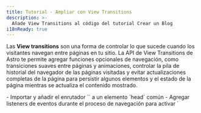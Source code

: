 ```yaml
---
title: Tutorial - Ampliar con View Transitions
description: >-
  Añade View Transitions al código del tutorial Crear un Blog
i18nReady: true
---
```


Las **View transitions** son una forma de controlar lo que sucede cuando los visitantes navegan entre páginas en tu sitio. La API de View Transitions de Astro te permite agregar funciones opcionales de navegación, como transiciones suaves entre páginas y animaciones, controlar la pila de historial del navegador de las páginas visitadas y evitar actualizaciones completas de la página para persistir algunos elementos y el estado de la página mientras se actualiza el contenido mostrado.

<PreCheck>
  - Importar y añadir el enrutador `<ViewTransitions />` a un elemento `head` común
  - Agregar listeners de eventos durante el proceso de navegación para activar `<script>` según sea necesario
  - Añadir animaciones de transición de página utilizando directivas de transición
  - Excluir la navegación del lado del cliente para un enlace de página individual
</PreCheck>

## Prerrequisitos

Necesitarás **un proyecto de Astro existente con una plantilla de base común o un componente `<Head />`**.

Este tutorial utiliza el [proyecto terminado del tutorial Crear un Blog](https://github.com/withastro/blog-tutorial-demo) para demostrar cómo agregar view transitions (navegación del lado del cliente) a un proyecto de Astro existente. Puedes hacer un fork y usar esa base de código localmente, o completar el tutorial en el navegador [editando el código del tutorial del blog en StackBlitz](https://stackblitz.com/github/withastro/blog-tutorial-demo/tree/complete?file=src%2Fpages%2Findex.astro).

En su lugar, puedes seguir estos pasos con tu propio proyecto de Astro, pero deberás ajustar las instrucciones para tu base de código.

Recomendamos utilizar nuestro proyecto de ejemplo para completar este breve tutorial primero. Luego, puedes aplicar lo que has aprendido para crear view transitions en tu propio proyecto.

## Código del Tutorial Crear un Blog

En el [tutorial introductorio Crear un Blog](/es/tutorial/0-introduction/), aprendiste sobre la [navegación incorporada basada en archivos](/es/core-concepts/routing/#rutas-estáticas) de Astro: cualquier archivo `.astro`, `.md` o `.mdx` en cualquier lugar dentro de la carpeta `src/pages/` se convertía automáticamente en una nueva página en tu sitio.

Para navegar entre estas páginas, utilizaste el elemento HTML estándar `<a>`. Por ejemplo, para crear un enlace a tu página "Acerca de", agregaste `<a href="/about/">Acerca de</a>` en la cabecera de tu página. Cuando un visitante de tu sitio hacía clic en ese enlace, el navegador se actualizaba y cargaba una nueva página con contenido completamente nuevo.

## Navegación de página completa vs. enrutamiento del lado del cliente (modo SPA)

Cuando un navegador se actualiza y carga una nueva página, no hay continuidad entre la página antigua y la nueva. Durante el enrutamiento del lado del cliente, se muestra una nueva página sin una actualización completa del navegador.

El enrutamiento del lado del cliente es una característica de los sitios de aplicaciones de una sola página (SPA), donde todo el sitio o aplicación es "una página" de JavaScript cuyo contenido se actualiza en función de la interacción del visitante.

Debido a que cada nueva página no requiere una actualización completa del navegador, el enrutamiento del lado del cliente te permite controlar las transiciones de página de varias maneras. Los **elementos persistentes**, como un encabezado común de la página, no tienen que ser completamente vuelto a renderizar en la pantalla. La transición de una página a otra puede parecer mucho más fluida. Además, el estado puede conservarse, ¡lo que te permite transferir valores de una página a la siguiente o incluso mantener un video reproduciéndose mientras tus visitantes navegan por las páginas!
 
Hay momentos en los que querrás o necesitarás una actualización completa del navegador. Por ejemplo, cuando un enlace lleva a un visitante a un documento `.pdf`, necesitarás que el navegador cargue esa nueva página desde el servidor. Incluso con las view transitions habilitadas en tu proyecto de Astro, podrás especificar cómo debería navegar el navegador tanto de forma predeterminada como de forma específica para cada enlace, incluso eligiendo no utilizar enrutamiento del lado del cliente en absoluto.

Lee más sobre las [view transitions de Astro](/es/guides/view-transitions/) en nuestra guía, o sumérgete en las instrucciones a continuación para ampliar el blog con view transitions.

<Box icon="question-mark">
### Pon a prueba tus conocimientos

1. Añadiendo view transitions a mi sitio de Astro...

    <MultipleChoice>
      <Option>
        Requiere más de 2 líneas de código para implementarse en todo el sitio de forma predeterminada
      </Option>
      <Option isCorrect>
        Cambia el tipo predeterminado de navegación de página en una página que contiene el enrutador `<ViewTransitions />` en su `<head>`
      </Option>
      <Option>
        No agrega de vuelta las características de accesibilidad normalmente proporcionadas por el navegador, como el anuncio de ruta y el respeto a `prefers-reduced-motion`
      </Option>
    </MultipleChoice>

2. ¿Cuál **no** es un beneficio de las view transitions de Astro?

    <MultipleChoice>
      <Option isCorrect>
         Enviar un poco de JavaScript adicional al navegador para el enrutamiento del lado del cliente
      </Option>
      <Option>
        La opción de persistir elementos y componentes individuales mientras un visitante accede a una nueva página
      </Option>
      <Option>
        Controlar qué tipo de navegación utilizar de manera específica para cada enlace
      </Option>
    </MultipleChoice>

3. El enrutador de las view transitions...
    <MultipleChoice>
      <Option>
        Requiere que utilice un framework UI como React
      </Option>
      <Option>
        No está listo para sitios de producción
      </Option>
      <Option isCorrect>
        Incluye un comportamiento de respaldo para navegadores que aún no admiten completamente las view transitions
      </Option>
    </MultipleChoice>

</Box>

## Ampliando el tutorial del blog con view transitions

Los pasos a continuación te muestran cómo ampliar el producto final del tutorial "Crear un Blog" al agregar enrutamiento del lado del cliente para mejorar las view transitions.

### Actualizar dependencias

1. Actualiza a la última versión de Astro y todas las integraciones a sus versiones más recientes ejecutando los siguientes comandos en tu terminal:

    <PackageManagerTabs>
      <Fragment slot="npm">
      ```shell
      # Actualizar a Astro v4.x
      npm install astro@latest

      # Ejemplo: actualizar la integración de Preact en el tutorial del blog
      npm install @astrojs/preact@latest
      ```
      </Fragment>
      <Fragment slot="pnpm">
      ```shell
      # Actualizar a Astro v4.x
      pnpm install astro@latest

     # Ejemplo: actualizar la integración de Preact en el tutorial del blog
      pnpm install @astrojs/preact@latest
      ```
      </Fragment>
      <Fragment slot="yarn">
      ```shell
      # Actualizar a Astro v4.x
      yarn add astro@latest

      # Ejemplo: actualizar la integración de Preact en el tutorial del blog
      yarn add @astrojs/preact@latest
      ```
      </Fragment>
    </PackageManagerTabs>

    :::tip
    Si estás utilizando tu propio proyecto, asegúrate de actualizar cualquier dependencia que hayas instalado. La base de código del tutorial de ejemplo del blog solo utiliza la integración de Preact.
    :::

### Añade el enrutador `<ViewTransitions />`

2. Importa y añade el componente `<ViewTransitions />` al `<head>` de la plantilla de tu página.

    En el ejemplo del tutorial del blog, el elemento `<head>` se encuentra en `src/layouts/BaseLayout.astro`. Primero, el enrutador `ViewTransitions` debe importarse en el frontmatter del componente. Luego, agrega el componente de enrutamiento dentro del elemento `<head>`.

    ```astro title="src/layouts/BaseLayout.astro" ins={2,15}
    ---
    import { ViewTransitions } from "astro:transitions";
    import Header from "../components/Header.astro";
    import Footer from "../components/Footer.astro";
    import "../styles/global.css";
    const { pageTitle } = Astro.props;
    ---
    <html lang="en">
      <head>
        <meta charset="utf-8" />
        <link rel="icon" type="image/svg+xml" href="/favicon.svg" />
        <meta name="viewport" content="width=device-width" />
        <meta name="generator" content={Astro.generator} />
        <title>{pageTitle}</title>
        <ViewTransitions />
      </head>
      <body>
        <Header />
        <h1>{pageTitle}</h1>
        <slot />
        <Footer />
        <script>
          import "../scripts/menu.js";
        </script>
      </body>
    </html>
    ```

    ¡No es necesaria ninguna otra configuración para habilitar la navegación predeterminada del lado del cliente de Astro! Astro creará animaciones de página predeterminadas basadas en las similitudes entre la página antigua y la nueva, y también proporcionará un comportamiento de respaldo para navegadores no compatibles.

3. Navega entre páginas en la vista previa de tu sitio.

    Mira la vista previa de tu sitio **en una pantalla grande, como en modo escritorio**. Mientras te desplazas entre páginas en tu sitio, observa que el contenido de la página anterior parece desvanecerse a medida que el contenido de la nueva página se desvanece. Utiliza la [guía de view transitions](/es/guides/view-transitions/) para agregar un comportamiento personalizado si no estás satisfecho con las configuraciones predeterminadas.

    Mira la vista previa de tu sitio **en una pantalla más pequeña** y trata de utilizar el menú desplegable para navegar entre páginas. Observa que el menú dejará de funcionar después de cargar la primera página.

### Actualiza los scripts

Con las view transitions, algunos scripts pueden dejar de ejecutarse después de la navegación de página, a diferencia de lo que ocurre con las actualizaciones completas del navegador. Hay varios [eventos durante la navegación del lado del cliente a los que puedes escuchar](/es/guides/view-transitions/#eventos-del-ciclo-de-vida) y disparar eventos cuando ocurren. Los scripts en tu proyecto necesitarán ahora engancharse a dos eventos para ejecutarse en el momento adecuado durante la navegación de la página: [`astro:page-load`](/es/guides/view-transitions/#astropage-load) y [`astro:after-swap`](/es/guides/view-transitions/#astroafter-swap).

4. Haz que el script que controla el componente del menú móvil `<Hamburger />` esté disponible después de navegar a una nueva página.

     Para hacer que tu menú móvil sea interactivo después de navegar a una nueva página, agrega el siguiente código que escucha el evento `astro:page-load`, el cual se ejecuta al finalizar la navegación de la página, y en respuesta, ejecuta el script existente para que el menú desplegable funcione al hacer clic:

    ```js title="src/scripts/menu.js" ins={1,5}
    document.addEventListener('astro:page-load', () => {
      document.querySelector('.hamburger').addEventListener('click', () => {
        document.querySelector('.nav-links').classList.toggle('expanded');
      });
    });
    ```

5. Haz que el script que controla la alternancia de temas esté disponible después de la navegación de la página.

    El `<script>` que controla la alternancia de tema claro/oscuro se encuentra en el componente `<ThemeIcon />`. Para que la alternancia de tema siga funcionando en todas las páginas, elimina el atributo `is:inline` del script y agrega el mismo escuchador de eventos que en el ejemplo anterior, de modo que el evento `astro:page-load` pueda activar tu función existente.

    Actualiza la etiqueta de script existente para que tu función se ejecute en respuesta al evento `astro:page-load`, haciendo que la alternancia de tu tema sea interactiva después de que la nueva página esté completamente cargada y visible para el usuario.

    ```astro title="src/components/ThemeIcon.astro" ins={8,38} del="is:inline"
    ---
    ---
    <button id="themeToggle"> /* ... */ </button>

    <style> /* ... */ </style>

    <script is:inline>
      document.addEventListener('astro:page-load', () => {
        const theme = (() => {
          if (typeof localStorage !== "undefined" && localStorage.getItem("theme")) {
            return localStorage.getItem("theme");
          }
          if (window.matchMedia("(prefers-color-scheme: dark)").matches) {
            return "dark";
          }
          return "light";
        })();

        if (theme === "light") {
          document.documentElement.classList.remove("dark");
        } else {
          document.documentElement.classList.add("dark");
        }

        window.localStorage.setItem("theme", theme);

        const handleToggleClick = () => {
          const element = document.documentElement;
          element.classList.toggle("dark");

          const isDark = element.classList.contains("dark");
          localStorage.setItem("theme", isDark ? "dark" : "light");
        };

        document
          .getElementById("themeToggle")
          .addEventListener("click", handleToggleClick);
      });
    </script>
    ```
    Ahora, el alternador de temas es interactivo en cada página al utilizar el enrutador `<ViewTransitions />`, después de que la página ha terminado de cargarse.

6. Verifica el tema antes para evitar destellos en el modo oscuro.

    La alternancia de temas funciona en cada página, pero su script se carga al final del proceso de navegación, **después de que la nueva página se ha cargado completamente en el navegador**. Puede ocurrir un destello de la versión de tema claro del sitio antes de que se ejecute este script de alternancia de temas y verifique qué tema debe usar en la página.

    Para verificar y, si es necesario, establecer el modo oscuro más temprano en el proceso de navegación, crea una función que se ejecutará en respuesta al evento `astro:after-swap`. La siguiente función para verificar el tema oscuro en el `localStorage` del navegador se ejecutará **inmediatamente después de que la nueva página haya reemplazado a la antigua**, antes de que los elementos del DOM se pinten en la pantalla.

    Añade este nuevo script al componente `<ThemeIcon />`, además del script que controla la alternancia de temas.

    ```astro title="src/components/ThemeIcon.astro" ins={3-9}
    <script> ... <script>

    <script>
      document.addEventListener('astro:after-swap', () => {
        localStorage.theme === 'dark' 
        ? document.documentElement.classList.add("dark")
        : document.documentElement.classList.add("light");
      }); 
    </script>
    ```

    Ahora, cada cambio de página **que utilice el enrutador `<ViewTransitions />` para la navegación del lado del cliente** (y por lo tanto, tenga acceso al evento `astro:after-swap`) podrá detectar `theme: dark` desde el `localStorage` del navegador y actualizar la página actual en consecuencia antes de que se renderice para el espectador.

    <Box icon="question-mark">
      ### Pon a prueba tus conocimientos

      ¿Cuál es el orden correcto de los eventos después de que un visitante hace clic en un enlace para ir a una nueva página durante la navegación del lado del cliente?

          <MultipleChoice>
            <Option>
              1. `astro:after-swap`
              2. `astro:page-load`
              3. la nueva página es visible
            </Option>
            <Option isCorrect>
              1. `astro:after-swap`
              2. la nueva página es visible
              3. `astro:page-load`
            </Option>
            <Option>
              1. `astro:page-load`
              2. la nueva página es visible
              3. `astro:after-swap`
            </Option>
          </MultipleChoice>


      </Box>

### Personaliza las animaciones de transición

7. Cambia la animación predeterminada de `fade` a `slide` para el título de la página.

    Con las view transitions habilitadas, actualmente tienes una pequeña transición de desvanecimiento configurada para todas las animaciones de transición de página. Astro también proporciona una animación incorporada llamada `slide`. Para cambiar el tipo de animación para un solo elemento, agrega la directiva `transition:animate=""`.

    Por ejemplo, para hacer que los títulos de las páginas se deslicen en lugar de desvanecerse, agrega `transition:animate="slide"` al elemento `<h1>` en el BaseLayout:

    ```astro title="src/layouts/BaseLayout.astro" ins='transition:animate="slide"'
    ---
    import Header from "../components/Header.astro";
    import Footer from "../components/Footer.astro";
    import "../styles/global.css";
    import { ViewTransitions } from "astro:transitions";
    const { pageTitle } = Astro.props;
    ---

    <html lang="en">
      <head>
        <meta charset="utf-8" />
        <link rel="icon" type="image/svg+xml" href="/favicon.svg" />
        <meta name="viewport" content="width=device-width" />
        <meta name="generator" content={Astro.generator} />
        <title>{pageTitle}</title>
        <ViewTransitions />
      </head>
      <body>
        <Header />
        <h1 transition:animate="slide">{pageTitle}</h1>
        <slot />
        <Footer />
        <script>
          import "../scripts/menu.js";
        </script>
      </body>
    </html>
    ```

    En la vista previa de tu navegador, ahora verás que los títulos de las páginas se deslizan en la pantalla, mientras que otros elementos como el texto del cuerpo continúan desvaneciéndose.

    <Box icon="puzzle-piece">
      ### Inténtalo tú mismo: Haz que los enlaces de navegación se deslicen.

      Añade una directiva de animación para que el `<div>` en `Navigation.astro`, que contiene todos los enlaces del encabezado, se deslice al navegar por la página, siguiendo los [mismos pasos mencionados anteriormente](#personaliza-las-animaciones-de-transición).

      <details>
      <summary>Muéstrame el código.</summary>
      ```astro title="src/components/Navigation.astro" ins='transition:animate="slide"'
      ---
      ---
      <div transition:animate="slide" class="nav-links">
        <a href="/">Inicio</a>
        <a href="/about/">Acerca de</a>
        <a href="/blog/">Blog</a>
        <a href="/tags/" >Etiquetas</a>
      </div>
      ```
      </details>
    </Box>

    Verifica la vista previa de tu navegador y ahora tanto el título de la página como los enlaces del encabezado se deslizarán en cada navegación de página.

8. Añade una transición de desvanecimiento más larga a las descripciones de tus publicaciones en el blog.

    También puedes personalizar las animaciones integradas en Astro importándolas y luego proporcionando cualquier propiedad de animación CSS.

    Por ejemplo, para hacer que la descripción aparezca lentamente cuando navegas a una entrada de blog, importa la animación `fade` en tu plantilla para las entradas de blog en formato Markdown. Luego, agrega la directiva de transición para el `fade` de Astro con una duración de `2s`:

    ```astro title="src/layouts/MarkdownPostLayout.astro" ins={3} ins="transition:animate={fade({ duration: '2s' })}"
    ---
    import BaseLayout from "./BaseLayout.astro";
    import { fade } from "astro:transitions";
    const { frontmatter } = Astro.props;
    ---

    <BaseLayout pageTitle={frontmatter.title}>
      <p>{frontmatter.pubDate.slice(0, 10)}</p>
      <p transition:animate={fade({ duration: '2s' })} ><em>{frontmatter.description}</em></p>
      <p>Escrito por: {frontmatter.author}</p>
      <img src={frontmatter.image.url} width="300" alt={frontmatter.image.alt} />
      <slot />
    </BaseLayout>
    ```
    Navega a cualquier entrada de blog en la vista previa de tu navegador y verás que la descripción aparece con una transición más lenta que el resto del texto.

    📚 Lee más acerca de las diferentes [directivas de transición](/es/guides/view-transitions/#directivas-de-transición) y la [personalización de animaciones](/es/guides/view-transitions/#personalizando-animaciones).

### Fuerza una recarga completa del navegador para algunos enlaces

9. Evita el enrutamiento del lado del cliente y en su lugar exige al navegador que recargue cuando navegue a tu página Acerca de.

    En ocasiones, querrás que se realice una recarga completa del navegador cuando los visitantes hagan clic en ciertos enlaces. Por ejemplo, puede que estés vinculando a una página que no utiliza el enrutador `<ViewTransitions />`, o a un archivo directamente, como un archivo `.pdf`.

    Para lograr que tu navegador se actualice cada vez que hagas clic en el enlace de navegación para ir a tu página Acerca de, agrega el atributo `data-astro-reload` a la etiqueta `<a>` en tu componente `<Navigation />`. Esto anulará completamente el enrutador `<ViewTransitions />` y cualquier animación de las view transitions para este enlace en particular.

     ```astro title="src/components/Navigation.astro" ins='data-astro-reload'
      ---
      ---
      <div transition:animate="slide" class="nav-links">
        <a href="/">Inicio</a>
        <a href="/about/" data-astro-reload >Acerca de</a>
        <a href="/blog/">Blog</a>
        <a href="/tags/">Etiquetas</a>
      </div>
      ```

    Ahora, cuando hagas clic en el enlace de navegación hacia tu página Acerca de, no se producirán animaciones. Los enlaces y el título de la página no se deslizarán y el contenido de la página no se desvanecerá al navegar a tu página Acerca de **usando este enlace**.

10. Añade un enlace a tu página Acerca de desde tu nombre de autor en tu plantilla Markdown para las entradas del blog.

    `data-astro-reload` solo provoca una actualización completa del navegador al ir a una nueva página **desde el enlace al que se ha añadido**. No controla todas las instancias de navegación a tu página Acerca de.

    En tu compoente `<MarkdownPostLayout />`, agrega un enlace a tu página Acerca de en tu nombre de autor:

    ```astro title="src/layouts/MarkdownPostLayout.astro" ins='<a href="/about/">' ins="</a>"
    ---
    import BaseLayout from "./BaseLayout.astro";
    import { fade } from "astro:transitions";
    const { frontmatter } = Astro.props;
    ---

    <BaseLayout pageTitle={frontmatter.title}>
      <p>{frontmatter.pubDate.slice(0, 10)}</p>
      <p transition:animate={fade({ duration: '2s' })} ><em>{frontmatter.description}</em></p>
      <p>Escrito por: <a href="/about/">{frontmatter.author}</a></p>
      <img src={frontmatter.image.url} width="300" alt={frontmatter.image.alt} />
      <slot />
    </BaseLayout>
    ```

    Si visitas cualquier entrada de blog en la vista previa del navegador y luego haces clic en el nombre del autor vinculado para ir a la página Acerca de, ¿cómo se ve la navegación de la página?

    <p>
      Cuando un visitante hace clic en un enlace a la página Acerca de desde una entrada de blog individual, el título de la página y los enlaces de navegación en la cabecera <Spoiler>se deslizan en la pantalla</Spoiler> porque <Spoiler>el atributo `data-astro-reload` no está configurado en estos enlaces.</Spoiler>
    </p>

¡Todavía hay mucho más por explorar! Consulta nuestra [Guía completa de View Transitions](/es/guides/view-transitions/) para descubrir más cosas que puedes hacer con las view transitions.

Para ver el ejemplo completo del tutorial de blog que utiliza view transitions, visita la [rama View Transitions](https://github.com/withastro/blog-tutorial-demo/tree/view-transitions) en el repositorio del tutorial.
